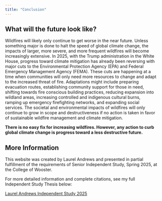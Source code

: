 ```yaml
---
title: "Conclusion"
---
```


## What will the future look like?

Wildfires will likely only continue to get worse in the near future. Unless something major is done to halt the speed of global climate change, the impacts of larger, more severe, and more frequent wildfires will become increasingly extensive. In 2025, with the Trump administration in the White House, progress toward climate mitigation has already been reversing with major cuts to the Environmental Protection Agency (EPA) and Federal Emergency Management Agency (FEMA). These cuts are happening at a time when communities will only need more resources to change and adapt to the increased threat of fire. Adaptations might include preparing evacuation routes, establishing community support for those in need, shifting towards fire conscious building practices, reducing expansion into wildland areas, increasing controlled and indigenous cultural burns, ramping up emergency firefighting networks, and expanding social services. The societal and environmental impacts of wildfires will only continue to grow in scope and destructiveness if no action is taken in favor of sustainable wildfire management and climate mitigation.

**There is no easy fix for increasing wildfires. However, any action to curb global climate change is progress toward a less destructive future.**

## More Information

This website was created by Laurel Andrews and presented in partial fulfillment of the requirements of Senior Independent Study, Spring 2025, at the College of Wooster.

For more detailed information and complete citations, see my full Independent Study Thesis below:

[Laurel Andrews Independent Study 2025](https://livewooster-my.sharepoint.com/:b:/g/personal/landrews25_wooster_edu/EQZGZL6Il-5CrI1LkBDSBz0BR3gGhfJo7Vix0-oDkBJtWA?e=kWXN1f)
